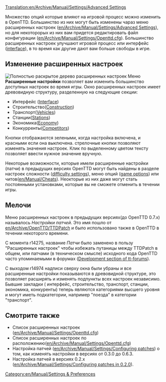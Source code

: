 [[Translation:en/Archive/Manual/Settings/Advanced Settings]]
{{ru/Перевод|en/Archive/Manual/Settings/Advanced Settings|90}}
{{ru/Внимание| Информация на этой странице относится к версии 0.7.x и выше. Смотрите настройку патчей ([[en/Archive/Manual/Settings/Configuring patches]]) если используете версию 0.6.x или более раннюю.}}
{{ru/Manual/Оглавление}}

Множество опций которые влияют на игровой процесс можно изменить в OpenTTD. Большинство из них могут быть изменены чараз меню расширенных настроек ([[en/Archive/Manual/Settings/Advanced Settings]]), но для некоторорых из них вам придется редактировать файл конфигурации ([[en/Archive/Manual/Settings/Openttd.cfg]]). Большинство расширенных настроек улучшают игровой процесс или интерфейс ([[en/Manual/Game interface|interface]]), в то время как другие дают вам больше свободы в игре.

==Изменение расширенных настроек==
[[File:ru/Archive/Manual/Settings/Advanced options full.png|thumb|left|Полностью раскрытое дерево расширенных настроек]]
{{en/Archive/Manual/Settings/Advanced Settings}}
Меню '''Расширенные настройки''' позволяет вам изменить большинство доступных настроек во время игры. Окно расширенных настроек имеет древовидную структуру, разделенную на следующие секции:

*Интерфейс ([[en/Archive/Manual/Settings/Advanced Settings/Interface|Interface]])
*Строительство([[en/Archive/Manual/Settings/Advanced Settings/Construction|Construction]])
*Транспорт([[en/Archive/Manual/Settings/Advanced Settings/Vehicles|Vehicles]])
*Станции([[en/Archive/Manual/Settings/Advanced Settings/Stations|Stations]])
*Экономика([[en/Archive/Manual/Settings/Advanced Settings/Economy|Economy]])
*Конкурренты([[en/Archive/Manual/Settings/Advanced Settings/Competitors|Competitors]])

Кнопки отображаются зелеными, когда настройка включена, и красными если она выключена. стрелочные кнопки позволяют изменять значения настроек. Клик по выделенному цветом тексту позволяет ввести нужное значение вручную.

Некоторые возможности, которые имели расширенные настройки (патчи) в предыдущих версиях OpenTTD могут быть найдены в разделе настроек сложности ([[en/Archive/Manual/Settings/Difficulty|difficulty settings]]), меню опций ([[en/Manual/Game options window|game options]]) или читов([[en/Manual/Cheats]]). Неокторые из них даже могут стать постоянными установками, которые вы не сможете отменить в течении игры.


{{en/-}}

==Мелочи==
Меню расширенных настроек в предыдущих версиях(до OpenTTD 0.7.x) называлось ''Настройки патчей''. Это имя пошло от [[en/Archive/OpenTTD/TTDPatch]] и было использовано также в OpenTTD в течении некоторого времени.

С момента r14275, название ''Патчи'' было заменено в пользу "Расширенных настроек" чтобы избежать путаницы между TTDPatch в общем, или патчами (в техническом смысле) исходного кода OpenTTD часто упоминаемыми в форумах ([http://www.tt-forums.net/viewforum.php?f=33 Development section of tt-forums]).

С выходом r14974 надписи сверху окна были убраны и все расширенные настройки показываются в древовидной структуре, это позволяет расширять и изменять подпункты всех настроек независимо. Бывшие закладки ( интерфейс, строительство, транспорт, станции, экономика, конкуренты) теперь являются категориями высшего уровня и могут иметь подкатегории, например "поезда" в категории "транспорт".


==Смотрите также==
*Список расширенных настроек ([[en/Archive/Manual/Settings/Openttd.cfg]])
*Список расширенных настроек по расположению([[en/Archive/Manual/Settings/Openttd.cfg]])
*Настройка патчей ([[en/Archive/Manual/Settings/Configuring patches]]) о том, как изменять настройки в версиях от 0.3.0 до 0.6.3.
*Настройка патчей в версиях 0.2.x ([[en/Archive/Manual/Settings/Configuring patches in 0.2.0]]).

[[Category:en/Manual/Settings & Preferences]]